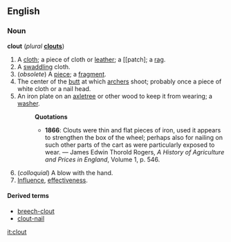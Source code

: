 ==English==
===Noun===
'''clout''' (''plural'' '''[[clouts]]''')

#A [[cloth]]; a piece of cloth or [[leather]]; a [[patch]; a [[rag]].
#A [[swaddling]] cloth.
#(''obsolete'') A [[piece]]; a [[fragment]].
# The center of the [[butt]] at which [[archer]]s shoot; probably once a piece of white cloth or a nail head.
# An iron plate on an [[axletree]] or other wood to keep it from wearing; a [[washer]].
#:'''Quotations'''
#:*'''1866''': Clouts were thin and flat pieces of iron, used it appears to strengthen the box of the wheel; perhaps also for nailing on such other parts of the cart as were particularly exposed to wear. &mdash; James Edwin Thorold Rogers, ''A History of Agriculture and Prices in England'', Volume 1, p. 546.
#(''colloquial'') A blow with the hand.
#[[Influence]], [[effectiveness]].

====Derived terms====
*[[breech-clout]]
*[[clout-nail]]

[[it:clout]]